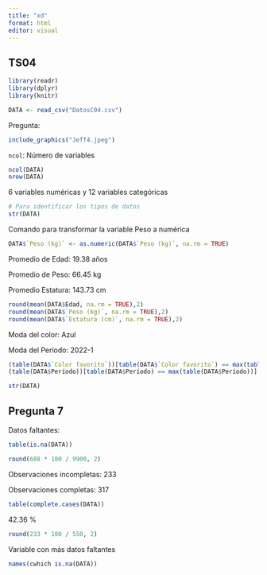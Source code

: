 ```yaml
---
title: "xd"
format: html
editor: visual
---
```


## TS04

```r
library(readr)
library(dplyr)
library(knitr)
```

```r
DATA <- read_csv("DatosC04.csv") 
```

Pregunta:

```r
include_graphics("Jeff4.jpeg")
```

`ncol`: Número de variables

```r
ncol(DATA)
nrow(DATA)
```

6 variables numéricas y 12 variables categóricas

```r
# Para identificar los tipos de datos
str(DATA)
```

Comando para transformar la variable Peso a numérica

```r
DATA$`Peso (kg)` <- as.numeric(DATA$`Peso (kg)`, na.rm = TRUE)
```

Promedio de Edad: 19.38 años

Promedio de Peso: 66.45 kg

Promedio Estatura: 143.73 cm

```r
round(mean(DATA$Edad, na.rm = TRUE),2)
round(mean(DATA$`Peso (kg)`, na.rm = TRUE),2)
round(mean(DATA$`Estatura (cm)`, na.rm = TRUE),2)
```

Moda del color: Azul

Moda del Período: 2022-1

```r
(table(DATA$`Color favorito`))[table(DATA$`Color favorito`) == max(table(DATA$`Color favorito`))]
(table(DATA$Período))[table(DATA$Período) == max(table(DATA$Período))]
```

```r
str(DATA)
```

## Pregunta 7

Datos faltantes:

```r
table(is.na(DATA))
```

```r
round(688 * 100 / 9900, 2)
```

Observaciones incompletas: 233

Observaciones completas: 317

```r
table(complete.cases(DATA))
```

42.36 %

```r
round(233 * 100 / 550, 2)
```

Variable con más datos faltantes

```r
names(cwhich is.na(DATA))
```
